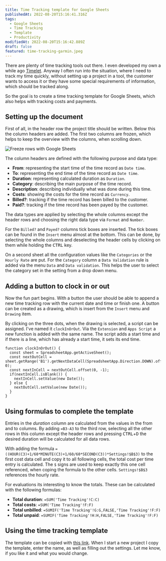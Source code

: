 ```yaml
---
title: Time Tracking template for Google Sheets
publishedAt: 2022-08-20T15:16:41.316Z
tags:
  - Google Sheets
  - Time Tracking
  - Template
  - Productivity
modifiedAt: 2022-08-20T15:16:42.889Z
draft: false
featured: time-tracking-garmin.jpeg
---
```


There are plenty of time tracking tools out there. I even developed my own a while ago [Timelet](https://app.timelet.org/). Anyway I often run into the situation, where I need to track my time quickly, without setting up a project in a tool, the customer wants to access it or they have some special requirements of information, which should be tracked along.

So the goal is to create a time tracking template for Google Sheets, which also helps with tracking costs and payments.

## Setting up the document

First of all, in the header row the project title should be written. Below this the column headers are added. The first two columns are frozen, which helps to keep the overview with the columns, when scrolling down.

![Freeze rows with Google Sheets](google-sheet-freeze-rows.png)

The column headers are defined with the following purpose and data type:

 - **From**: representing the start time of the time record as `Date time`.
 - **To**: representing the end time of the time record as `Date time`.
 - **Duration**: representing calculated duration as `Duration`.
 - **Category**: describing the main purpose of the time record.
 - **Description**: describing individually what was done during this time.
 - **Costs**: showing the costs for the time record as `Currency`.
 - **Billed?**: tracking if the time record has been billed to the customer.
 - **Paid?**: tracking if the time record has been payed by the customer.

The data types are applied by selecting the whole columns except the header rows and choosing the right data type via `Format` and `Number`.

For the `Billed?` and `Payed?` columns tick boxes are inserted. The tick boxes can be found in the `Insert` menu almost at the bottom. This can be done, by selecting the whole columns and deselecting the header cells by clicking on them while holding the <kbd>CTRL</kbd> key.

On a second sheet all the configuration values like the `Categories` or the `Hourly Rate` are put. For the `Category` column a `Data Validation` rule is added via the menu `Data` and `Data validation`. This helps the user to select the category set in the setting from a drop down menu.

## Adding a button to clock in or out

Now the fun part begins. With a button the user should be able to append a new time tracking row with the current date and time or finish one. A button can be created as a drawing, which is insert from the `Insert` menu and `Drawing` item.

By clicking on the three dots, when the drawing is selected, a script can be assigned. I've named it `clockInOrOut`. Via the `Extension` and `Apps Script` a new function is added with the same name. The script adds a start time and if there is a line, which has already a start time, it sets its end time.

```
function clockInOrOut() {
  const sheet = SpreadsheetApp.getActiveSheet();
  const nextOutCell = sheet.getRange('B1').getNextDataCell(SpreadsheetApp.Direction.DOWN).offset(1, 0);
  const nextInCell = nextOutCell.offset(0, -1);
  if(nextInCell.isBlank()) {
    nextInCell.setValue(new Date());
  } else {
    nextOutCell.setValue(new Date());
  }
}
```

## Using formulas to complete the template

Entries in the *duration* column are calculated from the values in the from and to columns. By adding `=B3-A3` to the third row, selecting all the other rows in this column except the header rows and pressing <kbd>CTRL</kbd>+<kbd>D</kbd> the desired duration will be calculated for all data rows.

With adding the formula `=((HOUR(C3)+1/60*MINUTE(C3)+1/60/60*SECOND(C3))*Settings!$B$3)` to the first cost data cell and copy it to all following cells, the total cost per time entry is calculated. The `$` signs are used to keep exactly this one cell referenced, when coping the formula to the other cells. `Settings!$B$3` references the hourly rate.

For evaluations its interesting to know the totals. These can be calculated with the following formulas:

 - **Total duration**: `=SUM('Time Tracking'!C:C)`
 - **Total costs**: `=SUM('Time Tracking'!F:F)`
 - **Total unbilled**: `=SUMIF('Time Tracking'!G:G,FALSE,'Time Tracking'!F:F)`
 - **Total unpaid**: `=SUMIF('Time Tracking'!H:H,FALSE,'Time Tracking'!F:F)`

## Using the time tracking template

The template can be copied with [this link](https://docs.google.com/spreadsheets/d/1L4FJwxiOyzNDi-Mj0x8kk-bsy6Au4JQScu55bkTkeX0/edit). When I start a new project I copy the template, enter the name, as well as filling out the settings. Let me know, if you like it and what you would change.
